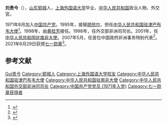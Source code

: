 {{Infobox officeholder
| 图像        = 
| 图像说明    = 
| 职务1       = [[中国驻南非大使列表|中华人民共和国驻南非大使]]
| 就任日期1   = 2001年3月
| 卸任日期1   = 2007年4月
| 前任1       = 王学贤
| 继任1       = 锺建华
| 职务2       = [[中国驻津巴布韦大使列表|中华人民共和国驻津巴布韦大使]]
| 就任日期2   = 1995年12月
| 卸任日期2   = 1998年1月
| 前任2       = [[顾欣尔|顾欣尔]]
| 继任2       = [[黄桂芳|黄桂芳]]
| 职务3       = 
| 就任日期3   = 
| 卸任日期3   = 
| 前任3       = 
| 继任3       = 
| 职务4       = 
| 就任日期4   = 
| 卸任日期4   = 
| 前任4       = 
| 继任4       = 
| 姓名        = 刘贵今
| 原名        = 
| 出生日期    = {{birth year and age|1945|08}}
| 出生地点    = {{CHN-1928}}[[山东省|山东省]][[郓城县|郓城县]]
| 逝世日期    = <!-- {{death date and age|}}（死亡在前，出生在后）{{death year and age| }} -->
| 逝世地点    = 
| 政党        = {{CPC}}
| 父母        = 
| 配偶        = <!--{{marriage|姓名|}} -->
| 子女        = 
| 亲属        = 
| 信仰        = 
| 母校        = [[上海外国语大学|上海外国语大学]]
| 网站        = 
| 签名        = 
| 脚注        = 
}}
'''刘贵今'''（{{bd|1945年|8月|||catIdx=Liu刘贵今}}），[[山东省|山东]][[郓城县|郓城]]人，[[上海外国语大学|上海外国语大学]]毕业，[[中华人民共和国|中华人民共和国]]政治人物、外交官。

1971年8月加入[[中国共产党|中国共产党]]。1995年，接替[[顾欣尔|顾欣尔]]，担任[[中国驻津巴布韦大使列表|中华人民共和国驻津巴布韦大使]]<ref>{{cite web|author=中华人民共和国外交部|title=中国驻津巴布韦历任大使|url=http://www.mfa.gov.cn/chn/pds/ziliao/wjrw/2167/2170/t9193.htm|publisher=中华人民共和国外交部|accessdate=2012-03-09}}</ref>。1998年，由[[黄桂芳|黄桂芳]]接任。1998年，任外交部非洲司司长。2001年，任[[中国驻南非大使列表|中华人民共和国驻南非大使]]。2007年5月，任首位中国政府非洲事务特别代表<ref>{{cite news|url=http://world.huanqiu.com/hot/2016-08/9250246.html|title=前中国政府非洲事务特别代表刘贵今|date=2016-08-01|publisher=环球网|accessdate=2018-03-08|archive-date=2018-03-08|archive-url=https://web.archive.org/web/20180308232744/http://world.huanqiu.com/hot/2016-08/9250246.html|dead-url=no}}</ref>。2021年6月29日获颁[[七一勋章|七一勋章]]<ref>{{cite web|url=http://news.cctv.com/2021/06/29/ARTIHRBojnMz2hFRY2X2h8KZ210629.shtml|title=向“七一勋章”获得者致敬｜激励拼搏奉献 汇聚磅礴力量|publisher=[[中国中央电视台|央视网]]|date=2021-06-29|accessdate=2021-06-29|archive-date=2021-06-29|archive-url=https://web.archive.org/web/20210629022009/http://news.cctv.com/2021/06/29/ARTIHRBojnMz2hFRY2X2h8KZ210629.shtml}}</ref>。

== 参考文献 ==
{{Reflist}}

{{start box}}
{{s-dip}}
{{succession box|[[顾欣尔|顾欣尔]]|[[黄桂芳|黄桂芳]]|[[中国驻津巴布韦大使列表|中华人民共和国驻津巴布韦大使]]|1995年12月-1998年1月}}
{{succession box|[[王學賢|王學賢]]|[[鍾建華|鍾建華]]|[[中國駐南非大使列表|中華人民共和國駐南非大使]]|2001年3月－2007年4月}}
{{end box}}
{{七一勋章获得者}}
{{中国政治人物小作品}}
{{Authority control}}
{{DEFAULTSORT:Liu刘}}
[[Category:劉姓|Gui贵今]]
[[Category:郓城人|Category:郓城人]]
[[Category:上海外国语大学校友|Category:上海外国语大学校友]]
[[Category:中华人民共和国驻津巴布韦大使|Category:中华人民共和国驻津巴布韦大使]]
[[Category:中华人民共和国驻南非大使|Category:中华人民共和国驻南非大使]]
[[Category:中华人民共和国外交部非洲司司长|Category:中华人民共和国外交部非洲司司长]]
[[Category:中国共产党党员_(1971年入党)|Category:中国共产党党员 (1971年入党)]]
[[Category:七一勋章获得者|Category:七一勋章获得者]]